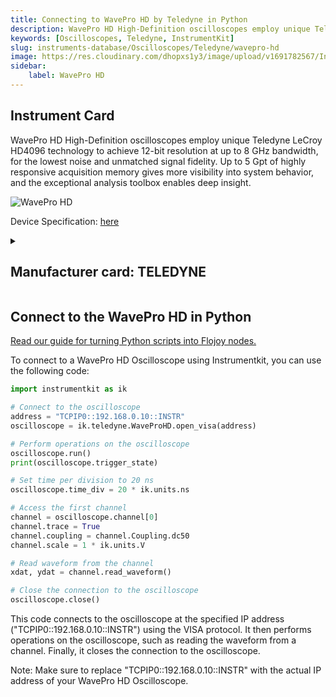 ```yaml
---
title: Connecting to WavePro HD by Teledyne in Python
description: WavePro HD High-Definition oscilloscopes employ unique Teledyne LeCroy HD4096 technology to achieve 12-bit resolution at up to 8 GHz bandwidth, for the lowest noise and unmatched signal fidelity. Up to 5 Gpt of highly responsive acquisition memory gives more visibility into system behavior, and the exceptional analysis toolbox enables deep insight.
keywords: [Oscilloscopes, Teledyne, InstrumentKit] 
slug: instruments-database/Oscilloscopes/Teledyne/wavepro-hd 
image: https://res.cloudinary.com/dhopxs1y3/image/upload/v1691782567/Instruments/Oscilloscopes/WavePro-HD/WavePro-HD.png
sidebar:
    label: WavePro HD 
---
```



## Instrument Card

WavePro HD High-Definition oscilloscopes employ unique Teledyne LeCroy HD4096 technology to achieve 12-bit resolution at up to 8 GHz bandwidth, for the lowest noise and unmatched signal fidelity. Up to 5 Gpt of highly responsive acquisition memory gives more visibility into system behavior, and the exceptional analysis toolbox enables deep insight.

![WavePro HD](https://res.cloudinary.com/dhopxs1y3/image/upload/v1691782567/Instruments/Oscilloscopes/WavePro-HD/WavePro-HD.png)

Device Specification: [here](https://cdn.teledynelecroy.com/files/pdf/waveprohd-datasheet.pdf)

<details style={{ marginTop: "15px"}}>
<summary><h2 style={{display:'inline'}}>Manufacturer card: TELEDYNE</h2></summary>

![TELEDYNE](https://res.cloudinary.com/dhopxs1y3/image/upload/v1692812958/Instruments/Vendor%20Logos/Teledyne_technologies.png)

Teledyne LeCroy is an American manufacturer of oscilloscopes, protocol analyzers and other test equipment. LeCroy is now a subsidiary of Teledyne Technologies.

- Headquarters: USA
- Yearly Revenue (millions, USD): 5458.6
- Vendor Website: [here](https://www.teledynelecroy.com/)

</details>


<FeaturedInstrumentVideo category="OSCILLOSCOPES" />

## Connect to the WavePro HD in Python

[Read our guide for turning Python scripts into Flojoy nodes.](https://docs.flojoy.ai/contribution/blocks/custom-flojoy-block/)



<Tabs>
<TabItem value="Flojoy" label="Flojoy" className="flojoy-instrument-tabs">

<SectionsCard category="OSCILLOSCOPES" manufacturer="Teledyne"></SectionsCard>

</TabItem>
<TabItem value="InstrumentKit" label="InstrumentKit">

To connect to a WavePro HD Oscilloscope using Instrumentkit, you can use the following code:

```python
import instrumentkit as ik

# Connect to the oscilloscope
address = "TCPIP0::192.168.0.10::INSTR"
oscilloscope = ik.teledyne.WaveProHD.open_visa(address)

# Perform operations on the oscilloscope
oscilloscope.run()
print(oscilloscope.trigger_state)

# Set time per division to 20 ns
oscilloscope.time_div = 20 * ik.units.ns

# Access the first channel
channel = oscilloscope.channel[0]
channel.trace = True
channel.coupling = channel.Coupling.dc50
channel.scale = 1 * ik.units.V

# Read waveform from the channel
xdat, ydat = channel.read_waveform()

# Close the connection to the oscilloscope
oscilloscope.close()
```

This code connects to the oscilloscope at the specified IP address ("TCPIP0::192.168.0.10::INSTR") using the VISA protocol. It then performs operations on the oscilloscope, such as reading the waveform from a channel. Finally, it closes the connection to the oscilloscope.

Note: Make sure to replace "TCPIP0::192.168.0.10::INSTR" with the actual IP address of your WavePro HD Oscilloscope.

</TabItem>
</Tabs>